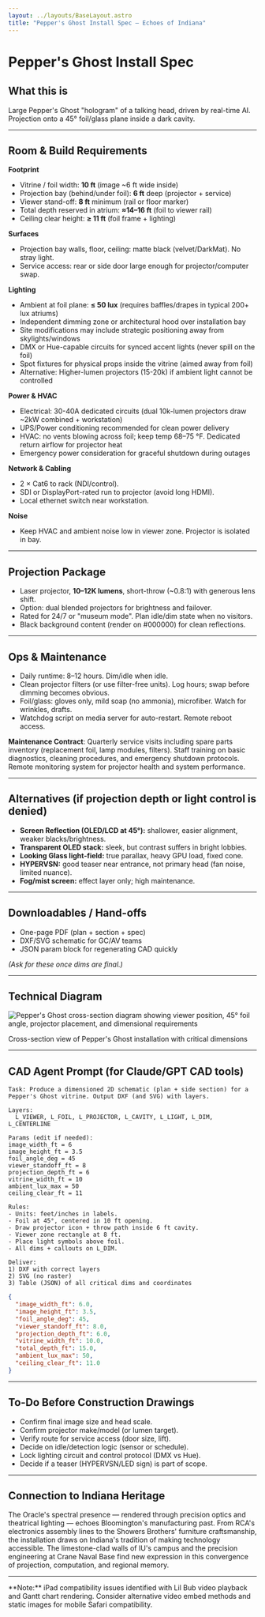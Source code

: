 ```yaml
---
layout: ../layouts/BaseLayout.astro
title: "Pepper's Ghost Install Spec — Echoes of Indiana"
---
```



<NavBar />

<div class="max-w-4xl mx-auto px-4 py-16">

# Pepper's Ghost Install Spec

## What this is  
Large Pepper's Ghost "hologram" of a talking head, driven by real-time AI. Projection onto a 45° foil/glass plane inside a dark cavity.

---

## Room & Build Requirements

**Footprint**  
- Vitrine / foil width: **10 ft** (image ~6 ft wide inside)  
- Projection bay (behind/under foil): **6 ft** deep (projector + service)  
- Viewer stand-off: **8 ft** minimum (rail or floor marker)  
- Total depth reserved in atrium: **≈14–16 ft** (foil to viewer rail)  
- Ceiling clear height: **≥ 11 ft** (foil frame + lighting)

**Surfaces**  
- Projection bay walls, floor, ceiling: matte black (velvet/DarkMat). No stray light.  
- Service access: rear or side door large enough for projector/computer swap.

**Lighting**  
- Ambient at foil plane: **≤ 50 lux** (requires baffles/drapes in typical 200+ lux atriums)
- Independent dimming zone or architectural hood over installation bay
- Site modifications may include strategic positioning away from skylights/windows
- DMX or Hue-capable circuits for synced accent lights (never spill on the foil)  
- Spot fixtures for physical props inside the vitrine (aimed away from foil)
- Alternative: Higher-lumen projectors (15-20k) if ambient light cannot be controlled

**Power & HVAC**  
- Electrical: 30-40A dedicated circuits (dual 10k-lumen projectors draw ~2kW combined + workstation)
- UPS/Power conditioning recommended for clean power delivery
- HVAC: no vents blowing across foil; keep temp 68–75 °F. Dedicated return airflow for projector heat
- Emergency power consideration for graceful shutdown during outages

**Network & Cabling**  
- 2 × Cat6 to rack (NDI/control).  
- SDI or DisplayPort-rated run to projector (avoid long HDMI).  
- Local ethernet switch near workstation.

**Noise**  
- Keep HVAC and ambient noise low in viewer zone. Projector is isolated in bay.

---

## Projection Package

- Laser projector, **10–12K lumens**, short-throw (~0.8:1) with generous lens shift.  
- Option: dual blended projectors for brightness and failover.  
- Rated for 24/7 or "museum mode". Plan idle/dim state when no visitors.  
- Black background content (render on #000000) for clean reflections.

---

## Ops & Maintenance

- Daily runtime: 8–12 hours. Dim/idle when idle.  
- Clean projector filters (or use filter-free units). Log hours; swap before dimming becomes obvious.  
- Foil/glass: gloves only, mild soap (no ammonia), microfiber. Watch for wrinkles, drafts.  
- Watchdog script on media server for auto-restart. Remote reboot access.

**Maintenance Contract**: Quarterly service visits including spare parts inventory (replacement foil, lamp modules, filters). Staff training on basic diagnostics, cleaning procedures, and emergency shutdown protocols. Remote monitoring system for projector health and system performance.

---

## Alternatives (if projection depth or light control is denied)

- **Screen Reflection (OLED/LCD at 45°):** shallower, easier alignment, weaker blacks/brightness.  
- **Transparent OLED stack:** sleek, but contrast suffers in bright lobbies.  
- **Looking Glass light-field:** true parallax, heavy GPU load, fixed cone.  
- **HYPERVSN:** good teaser near entrance, not primary head (fan noise, limited nuance).  
- **Fog/mist screen:** effect layer only; high maintenance.

---

## Downloadables / Hand-offs

- One-page PDF (plan + section + spec)  
- DXF/SVG schematic for GC/AV teams  
- JSON param block for regenerating CAD quickly

*(Ask for these once dims are final.)*

---

## Technical Diagram

<div class="my-8">
  <img 
    src="/images/pg_section.png" 
    alt="Pepper's Ghost cross-section diagram showing viewer position, 45° foil angle, projector placement, and dimensional requirements"
    class="w-full max-w-4xl mx-auto rounded-lg shadow-lg"
  />
  <p class="text-center text-sm text-gray-400 mt-2">
    Cross-section view of Pepper's Ghost installation with critical dimensions
  </p>
</div>

---

## CAD Agent Prompt (for Claude/GPT CAD tools)

```text
Task: Produce a dimensioned 2D schematic (plan + side section) for a Pepper's Ghost vitrine. Output DXF (and SVG) with layers.

Layers:
  L_VIEWER, L_FOIL, L_PROJECTOR, L_CAVITY, L_LIGHT, L_DIM, L_CENTERLINE

Params (edit if needed):
image_width_ft = 6
image_height_ft = 3.5
foil_angle_deg = 45
viewer_standoff_ft = 8
projection_depth_ft = 6
vitrine_width_ft = 10
ambient_lux_max = 50
ceiling_clear_ft = 11

Rules:
- Units: feet/inches in labels.
- Foil at 45°, centered in 10 ft opening.
- Draw projector icon + throw path inside 6 ft cavity.
- Viewer zone rectangle at 8 ft.
- Place light symbols above foil.
- All dims + callouts on L_DIM.

Deliver:
1) DXF with correct layers
2) SVG (no raster)
3) Table (JSON) of all critical dims and coordinates
```

```json
{
  "image_width_ft": 6.0,
  "image_height_ft": 3.5,
  "foil_angle_deg": 45,
  "viewer_standoff_ft": 8.0,
  "projection_depth_ft": 6.0,
  "vitrine_width_ft": 10.0,
  "total_depth_ft": 15.0,
  "ambient_lux_max": 50,
  "ceiling_clear_ft": 11.0
}
```

---

## To-Do Before Construction Drawings

- Confirm final image size and head scale.
- Confirm projector make/model (or lumen target).
- Verify route for service access (door size, lift).
- Decide on idle/detection logic (sensor or schedule).
- Lock lighting circuit and control protocol (DMX vs Hue).
- Decide if a teaser (HYPERVSN/LED sign) is part of scope.

---

## Connection to Indiana Heritage

The Oracle's spectral presence — rendered through precision optics and theatrical lighting — echoes Bloomington's manufacturing past. From RCA's electronics assembly lines to the Showers Brothers' furniture craftsmanship, the installation draws on Indiana's tradition of making technology accessible. The limestone-clad walls of IU's campus and the precision engineering at Crane Naval Base find new expression in this convergence of projection, computation, and regional memory.

---

<div class="text-xs text-gray-500 mt-8">
**Note:** iPad compatibility issues identified with Lil Bub video playback and Gantt chart rendering. Consider alternative video embed methods and static images for mobile Safari compatibility.
</div>

</div>